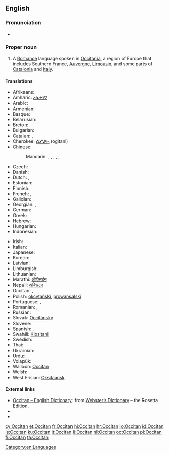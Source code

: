 {{wikipedia}}
{{interwiktionary|code=oc}}
{{also|occitan}}
==English==

===Pronunciation===
* {{a|US}} {{IPA|/ˈɑksəˌtæn/}}

===Proper noun===
{{en-proper noun}}

# A [[Romance]] language spoken in [[Occitania]], a region of Europe that includes Southern France, [[Auvergne]], [[Limousin]], and some parts of [[Catalonia]] and [[Italy]].

====Translations====
{{trans-top|the Romance language}}
* Afrikaans: {{t|af|Oksitaans|xs=Afrikaans}}
* Amharic: [[ኦኪታንኛ]]
* Arabic: {{t|ar|بروفنسالية|f|tr=brufansalíya|sc=Arab}}
* Armenian: {{t-|hy|օքսիտաներեն|tr=òk'sitaneren}}
* Basque: {{t|eu|okzitaniera|xs=Basque}}
* Belarusian: {{t|be|аксітанская|f|tr=aksitánskaja|xs=Belarusian}}
* Breton: {{t|br|okitaneg|m}}
* Bulgarian: {{t|bg|окситански|m|tr=oksitánski|sc=Cyrl}}
* Catalan: {{t+|ca|occità|m}}, {{t|ca|llengua d’oc|f}}
* Cherokee: [[ᎣᎩᏔᏂ]] (ogitani)
* Chinese:
*: Mandarin: {{t|cmn|奧克語|sc=Hani}}, {{t|cmn|奥克语|tr=Àokèyǔ|sc=Hani}}, {{t|cmn|奧克西唐語|sc=Hani}}, {{t|cmn|奥克西唐语|tr=Àokèxītángyǔ|sc=Hani}}, {{t|cmn|歐西坦語|sc=Hani}}, {{t|cmn|欧西坦语|tr=Ōuxītǎnyǔ|sc=Hani}}
* Czech: {{t+|cs|okcitánština|f}}
* Danish: {{t|da|occitansk}}
* Dutch: {{t+|nl|Occitaans|n}}, {{t|nl|Provençaals|n}}
* Estonian: {{t-|et|oksitaani}}
* Finnish: {{t-|fi|oksitaani}}
* French: {{t+|fr|occitan|m}}, {{t|fr|langue d'oc|f}}
* Galician: {{t+|gl|occitano|xs=Occitan}}
* Georgian: {{t|ka|ოქსიტანური ენა|tr=ok'sitanuri ena|sc=Geor}}, {{t|ka|ოქსიტანური|tr=ok'sitanuri|sc=Geor}}
* German: {{t+|de|Okzitanisch|n}}
* Greek: {{t|el|οσιτανικά|n|p|tr=ositaniká|sc=Grek}}
* Hebrew: {{t|he|אוקיטן|tr=okitan|sc=Hebr}}
* Hungarian: {{t|hu|okcitán}}
* Indonesian: {{t|id|Oksitan|xs=Indonesian}}
{{trans-mid}}
* Irish: {{t-|ga|Ocsatánais|xs=Irish}}
* Italian: {{t+|it|occitano}}
* Japanese: {{t|ja|オック語|tr=Okku-go|sc=Jpan}}
* Korean: {{t|ko|오크어|tr=Okeu-eo|sc=Kore}}
* Latvian: {{t|lv|ocitāņu|xs=Latvian}}
* Limburgish: {{t|li|Óksittaonsj‎;|n|xs=Limburgish}}
* Lithuanian: {{t|lt|oksitanų|xs=Lithuanian}}
* Marathi: [[ऑक्सिटॅन]]
* Nepali: [[अक्सिटन]]
* Occitan: {{t+|oc|occitan|xs=Occitan}}, {{t+|oc|lenga d'òc|xs=Occitan}}
* Polish: [[okcytański]], [[prowansalski]]
* Portuguese: {{t+|pt|occitano}}, {{t|pt|occitânico|m}}
* Romanian: {{t|ro|limba occitană|f}}, {{t|ro|occitană|f}}
* Russian: {{t+|ru|окситанский|m|tr=oksitánskij}}
* Slovak: [[Occitánsky]]
* Slovene: {{t|sl|ocitanščina|f}}
* Spanish: {{t+|es|occitano|m}}, {{t-|es|occitana|f}}
* Swahili: [[Kiositani]]
* Swedish: {{t|sv|occitanska}}
* Thai: {{t|th|ภาษาออกซิตัน|tr=paasăa òksídtan|sc=Thai}}
* Ukrainian: {{t|uk|окситанська|f|tr=oksytáns'ka|sc=Cyrl}}
* Urdu: {{ur-Arab|[[آکیٹانی]]}}
* Volapük: {{t|vo|Loxitänapük}}
* Walloon: [[Occitan]]
* Welsh: {{t|cy|Ocitan|xs=Welsh}}
* West Frisian: [[Oksitaansk]]
{{trans-bottom}}

====External links====
* [http://www.websters-online-dictionary.org/definition/Occitan-english/ Occitan – English Dictionary]: from [http://www.websters-online-dictionary.org/ Webster’s Dictionary] – the Rosetta Edition.
* {{ISO 639|3code=oci|1code=oc}}
* {{ethnologue|code=oci}}
<!-- All these codes were retired by ISO 639-3 and merged into 'oci' in 2007
* {{ethnologue|lang=Auvergnat|code=auv}}
* {{ethnologue|lang=Gascon|code=gsc}}
* {{ethnologue|lang=Languedocien|code=lnc}}
* {{ethnologue|lang=Limousin|code=lms}}
* {{ethnologue|lang=Provençal|code=prv}}
And this now has it's own wikt entry
* {{ethnologue|lang=Shuadit|code=sdt}}-->

[[Category:en:Languages]]

[[cy:Occitan]]
[[et:Occitan]]
[[fr:Occitan]]
[[hi:Occitan]]
[[hr:Occitan]]
[[io:Occitan]]
[[id:Occitan]]
[[is:Occitan]]
[[ku:Occitan]]
[[lt:Occitan]]
[[li:Occitan]]
[[nl:Occitan]]
[[oc:Occitan]]
[[pl:Occitan]]
[[fi:Occitan]]
[[ta:Occitan]]